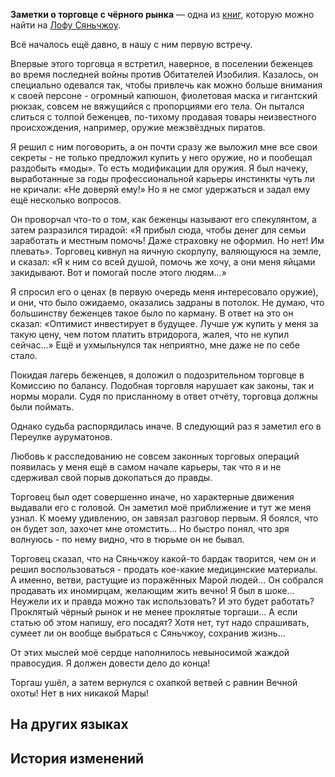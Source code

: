 {{Книга Инфобокс
|id           = 241
|Название     = Заметки о торговце с чёрного рынка
|Изображение  = Item Xianzhou Parchment.png
|Мир          = Лофу Сяньчжоу
|Томов        = 1
|Автор        = <!--нужно добавить-->
|Описание     = Заметки независимого журналиста о расследовании деятельности торговцев на чёрном рынке Переулка ауруматонов.
|Том1         = {{tx}}
|Источник1    = {{tx|Отсутствует источник}}
|Персонажи    = 
|Фракции      = 
}}
'''Заметки о торговце с чёрного рынка''' — одна из [[Книги|книг]], которую можно найти на [[Лофу Сяньчжоу]].
<!--
==Получение==
<gallery>
Книга НАЗВАНИЕ.png|НАЗВАНИЕ
Локация НАЗВАНИЕ.png|Расположение на карте. Ближайший пространственный якорь «[[НАЗВАНИЕ]]»
</gallery>
-->
{{Размер|32|Заметки о торговце с чёрного рынка. Запись I}}

Всё началось ещё давно, в нашу с ним первую встречу.

Впервые этого торговца я встретил, наверное, в поселении беженцев во время последней войны против Обитателей Изобилия. Казалось, он специально одевался так, чтобы привлечь как можно больше внимания к своей персоне - огромный капюшон, фиолетовая маска и гигантский рюкзак, совсем не вяжущийся с пропорциями его тела. Он пытался слиться с толпой беженцев, по-тихому продавая товары неизвестного происхождения, например, оружие межзвёздных пиратов.

Я решил с ним поговорить, а он почти сразу же выложил мне все свои секреты - не только предложил купить у него оружие, но и пообещал раздобыть «моды». То есть модификации для оружия. Я был начеку, выработанные за годы профессиональной карьеры инстинкты чуть ли не кричали: «Не доверяй ему!» Но я не смог удержаться и задал ему ещё несколько вопросов.

Он проворчал что-то о том, как беженцы называют его спекулянтом, а затем разразился тирадой: «Я прибыл сюда, чтобы денег для семьи заработать и местным помочь! Даже страховку не оформил. Но нет! Им плевать». Торговец кивнул на яичную скорлупу, валяющуюся на земле, и сказал: «Я к ним со всей душой, помочь же хочу, а они меня яйцами закидывают. Вот и помогай после этого людям...»

Я спросил его о ценах (в первую очередь меня интересовало оружие), и они, что было ожидаемо, оказались задраны в потолок. Не думаю, что большинству беженцев такое было по карману. В ответ на это он сказал: «Оптимист инвестирует в будущее. Лучше уж купить у меня за такую цену, чем потом платить втридорога, жалея, что не купил сейчас...» Ещё и ухмыльнулся так неприятно, мне даже не по себе стало.

Покидая лагерь беженцев, я доложил о подозрительном торговце в Комиссию по балансу. Подобная торговля нарушает как законы, так и нормы морали. Судя по присланному в ответ отчёту, торговца должны были поймать.

Однако судьба распорядилась иначе. В следующий раз я заметил его в Переулке ауруматонов.

{{Размер|32|Заметки о торговце с чёрного рынка. Запись II}}

Любовь к расследованию не совсем законных торговых операций появилась у меня ещё в самом начале карьеры, так что я и не сдерживал свой порыв докопаться до правды.

Торговец был одет совершенно иначе, но характерные движения выдавали его с головой. Он заметил моё приближение и тут же меня узнал. К моему удивлению, он завязал разговор первым. Я боялся, что он будет зол, захочет мне отомстить... Но быстро понял, что зря волнуюсь - по нему видно, что в тюрьме он не бывал.

Торговец сказал, что на Сяньчжоу какой-то бардак творится, чем он и решил воспользоваться - продать кое-какие медицинские материалы. А именно, ветви, растущие из поражённых Марой людей... Он собрался продавать их иномирцам, желающим жить вечно! Я был в шоке... Неужели их и правда можно так использовать? И это будет работать? Проклятый чёрный рынок и не менее проклятые торгаши... А если статью об этом напишу, его посадят? Хотя нет, тут надо спрашивать, сумеет ли он вообще выбраться с Сяньчжоу, сохранив жизнь...

От этих мыслей моё сердце наполнилось невыносимой жаждой правосудия. Я должен довести дело до конца!

{{Размер|32|Заметки о торговце с чёрного рынка. Запись III}}

Торгаш ушёл, а затем вернулся с охапкой ветвей с равнин Вечной охоты! Нет в них никакой Мары!

==На других языках==
{{На других языках
|en   = Black Market Dealer Investigative Notes
|zhs  = 黑市商人调查笔记
|zht  = 黑市商人調查筆記
|ja   = 黒市商人調査筆記
|ko   = 암시장 장사꾼 조사 노트
|es   = Notas de la investigación de comerciantes del mercado negro
|fr   = Notes d'enquête sur le revendeur au marché noir
|ru   = Заметки о торговце с чёрного рынка
|th   = บันทึกการตรวจสอบพ่อค้าตลาดมืด
|vi   = Ghi Chép Điều Tra Thương Nhân Chợ Đen
|de   = Ermittlungsnotizen zum Schwarzmarkthändler
|id   = Catatan Penyelidikan Pedagang Pasar Gelap
|pt   = Notas de Investigação Sobre um Comerciante do Mercado Clandestino
}}

==История изменений==
{{История изменений|2.7}}